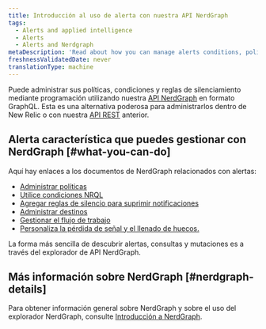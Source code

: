 ```yaml
---
title: Introducción al uso de alerta con nuestra API NerdGraph
tags:
  - Alerts and applied intelligence
  - Alerts
  - Alerts and Nerdgraph
metaDescription: 'Read about how you can manage alerts conditions, policies, and muting rules using NerdGraph.'
freshnessValidatedDate: never
translationType: machine
---
```




Puede administrar sus políticas, condiciones y reglas de silenciamiento mediante programación utilizando nuestra [API NerdGraph](/docs/apis/nerdgraph/get-started/introduction-new-relic-nerdgraph) en formato GraphQL. Esta es una alternativa poderosa para administrarlos dentro de New Relic o con nuestra [API REST](/docs/alerts/rest-api-alerts/new-relic-alerts-rest-api/rest-api-calls-new-relic-alerts) anterior.

## Alerta característica que puedes gestionar con NerdGraph [#what-you-can-do]

Aquí hay enlaces a los documentos de NerdGraph relacionados con alertas:

* [Administrar políticas](/docs/alerts/alerts-nerdgraph/nerdgraph-examples/nerdgraph-api-alerts-policies)
* [Utilice condiciones NRQL](/docs/alerts/alerts-nerdgraph/nerdgraph-examples/nerdgraph-api-alerts-nrql-conditions)
* [Agregar reglas de silencio para suprimir notificaciones](/docs/alerts/new-relic-alerts/managing-notification-channels/muting-rules-suppress-notifications)
* [Administrar destinos](/docs/apis/nerdgraph/examples/nerdgraph-api-notifications-destinations)
* [Gestionar el flujo de trabajo](/docs/apis/nerdgraph/examples/nerdgraph-api-workflows)
* [Personaliza la pérdida de señal y el llenado de huecos.](/docs/alerts-applied-intelligence/new-relic-alerts/alerts-nerdgraph/nerdgraph-api-loss-signal-gap-filling)

La forma más sencilla de descubrir alertas, consultas y mutaciones es a través del explorador de API NerdGraph.

## Más información sobre NerdGraph [#nerdgraph-details]

Para obtener información general sobre NerdGraph y sobre el uso del explorador NerdGraph, consulte [Introducción a NerdGraph](/docs/apis/nerdgraph/get-started/introduction-new-relic-nerdgraph).